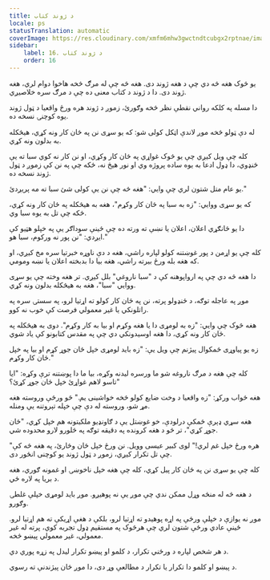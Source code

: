 ```yaml
---
title: د ژوند کتاب
locale: ps
statusTranslation: automatic
coverImage: https://res.cloudinary.com/xmfm6mhw3gwctndtcubgx2rptnae/image/upload/v1740468922/small_cover_tratado_de_psicologia_revolucionaria_a4c0dca4e0.webp
sidebar:
    label: 16. د ژوند کتاب
    order: 16
---
```

يو څوک هغه څه دي چې د هغه ژوند دی. هغه څه چې له مرګ څخه هاخوا دوام لري، هغه ژوند دی. دا د ژوند د کتاب معنی ده چې د مرګ سره خلاصیږي.

دا مسله په کلکه رواني نقطې نظر څخه وګورئ، زموږ د ژوند هره ورځ واقعیا د ټول ژوند یوه کوچنۍ نسخه ده.

له دې ټولو څخه موږ لاندې اټکل کولی شو: که یو سړی نن په ځان کار ونه کړي، هیڅکله به بدلون ونه کړي.

کله چې ویل کیږي چې یو څوک غواړي په ځان کار وکړي، او نن کار نه کوي سبا ته یې ځنډوي، دا ډول ادعا به یوه ساده پروژه وي او نور هیڅ نه، ځکه چې په نن کې زموږ د ټول ژوند نسخه ده.

یو عام متل شتون لري چې وايي: "هغه څه چې نن یې کولی شئ سبا ته مه پریږدئ."

که یو سړی ووایي: "زه به سبا په ځان کار وکړم"، هغه به هیڅکله په ځان کار ونه کړي، ځکه چې تل به یوه سبا وي.

دا یو ځانګړي اعلان، اعلان یا نښې ته ورته ده چې ځینې سوداګر یې په خپلو هټیو کې ایږدي: "نن پور نه ورکوم، سبا هو."

کله چې یو اړمن د پور غوښتنه کولو لپاره راشي، هغه د دې ناوړه خبرتیا سره مخ کیږي، او که هغه بله ورځ بیرته راشي، هغه بیا دا بدبخته اعلان یا نښه ومومي.

دا هغه څه دي چې په ارواپوهنه کې د "سبا ناروغي" بلل کیږي. تر هغه وخته چې یو سړی ووایي "سبا"، هغه به هیڅکله بدلون ونه کړي.

موږ په عاجله توګه، د ځنډولو پرته، نن په ځان کار کولو ته اړتیا لرو، په سستۍ سره په راتلونکي یا غیر معمولي فرصت کې خوب نه کوو.

هغه څوک چې وايي: "زه به لومړی دا یا هغه وکړم او بیا به کار وکړم". دوی به هیڅکله په ځان کار ونه کړي، دا هغه اوسیدونکي دي چې په مقدس کتابونو کې یاد شوي.

زه یو پیاوړی ځمکوال پیژنم چې ویل یې: "زه باید لومړی خپل ځان جوړ کړم او بیا په خپل ځان کار وکړم."

کله چې هغه د مرګ ناروغه شو ما ورسره لیدنه وکړه، بیا ما دا پوښتنه ترې وکړه: "ایا تاسو لاهم غواړئ خپل ځان جوړ کړئ؟"

هغه ځواب ورکړ: "زه واقعیا د وخت ضایع کولو څخه خواشینی یم." څو ورځې وروسته هغه مړ شو، وروسته له دې چې خپله تېروتنه یې ومنله.

هغه سړي ډېرې ځمکې درلودې، خو غوښتل یې د ګاونډیو ملکیتونه هم خپل کړي، "ځان جوړ کړي"، تر څو د هغه کرونده په دقیقه توګه په څلورو لارو محدوده شي.

"هره ورځ خپل غم لري!" لوی کبیر عیسی وویل. نن ورځ خپل ځان وڅارئ، په هغه څه کې چې تل تکرار کیږي، زموږ د ټول ژوند یو کوچنی انځور دی.

کله چې یو سړی نن په ځان کار پیل کړي، کله چې هغه خپل ناخوښۍ او غمونه ګوري، هغه د بریا په لاره ځي.

د هغه څه له منځه وړل ممکن ندي چې موږ یې نه پوهیږو. موږ باید لومړی خپلې غلطۍ وګورو.

موږ نه یوازې د خپلې ورځې په اړه پوهیدو ته اړتیا لرو، بلکې د هغې اړیکې ته هم اړتیا لرو. ځینې ​​عادي ورځې شتون لري چې هرڅوک په مستقیم ډول تجربه کوي، پرته له غیر معمولي، غیر معمولي پیښو څخه.

د هر شخص لپاره د ورځني تکرار، د کلمو او پیښو تکرار لیدل په زړه پوري دي.

د پیښو او کلمو دا تکرار یا تکرار د مطالعې وړ دی، دا موږ ځان پیژندنې ته رسوي.

